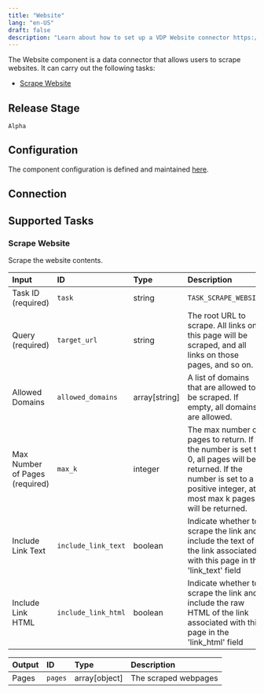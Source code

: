 ```yaml
---
title: "Website"
lang: "en-US"
draft: false
description: "Learn about how to set up a VDP Website connector https://github.com/instill-ai/instill-core"
---
```


The Website component is a data connector that allows users to scrape websites.
It can carry out the following tasks:

- [Scrape Website](#scrape-website)

## Release Stage

`Alpha`

## Configuration

The component configuration is defined and maintained [here](https://github.com/instill-ai/component/blob/main/pkg/connector/website/v0/config/definition.json).

## Connection


## Supported Tasks

### Scrape Website

Scrape the website contents.

| Input | ID | Type | Description |
| :--- | :--- | :--- | :--- |
| Task ID (required) | `task` | string | `TASK_SCRAPE_WEBSITE` |
| Query (required) | `target_url` | string | The root URL to scrape. All links on this page will be scraped, and all links on those pages, and so on. |
| Allowed Domains | `allowed_domains` | array[string] | A list of domains that are allowed to be scraped. If empty, all domains are allowed. |
| Max Number of Pages (required) | `max_k` | integer | The max number of pages to return. If the number is set to 0, all pages will be returned. If the number is set to a positive integer, at most max k pages will be returned. |
| Include Link Text | `include_link_text` | boolean | Indicate whether to scrape the link and include the text of the link associated with this page in the 'link_text' field |
| Include Link HTML | `include_link_html` | boolean | Indicate whether to scrape the link and include the raw HTML of the link associated with this page in the 'link_html' field |

| Output | ID | Type | Description |
| :--- | :--- | :--- | :--- |
| Pages | `pages` | array[object] | The scraped webpages |
